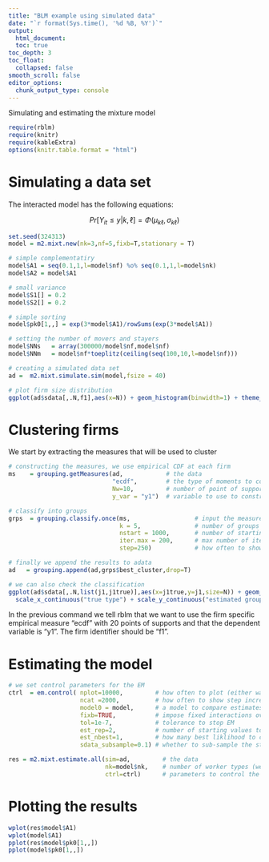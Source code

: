 ```yaml
---
title: "BLM example using simulated data"
date: "`r format(Sys.time(), '%d %B, %Y')`"
output:
  html_document:
  toc: true
toc_depth: 3
toc_float:
  collapsed: false
smooth_scroll: false
editor_options:
  chunk_output_type: console
---
```


Simulating and estimating the mixture model

```r
require(rblm)
require(knitr)
require(kableExtra)
options(knitr.table.format = "html") 
```


# Simulating a data set

The interacted model has the following equations:

$$  Pr[ Y_{it} \leq y | k,\ell ] = \Phi( \mu_{k\ell}, \sigma_{k\ell}) $$

```r
set.seed(324313)
model = m2.mixt.new(nk=3,nf=5,fixb=T,stationary = T)

# simple complementatiry
model$A1 = seq(0.1,1,l=model$nf) %o% seq(0.1,1,l=model$nk)
model$A2 = model$A1

# small variance
model$S1[] = 0.2
model$S2[] = 0.2

# simple sorting
model$pk0[1,,] = exp(3*model$A1)/rowSums(exp(3*model$A1))

# setting the number of movers and stayers 
model$NNs   = array(300000/model$nf,model$nf)
model$NNm   = model$nf*toeplitz(ceiling(seq(100,10,l=model$nf)))

# creating a simulated data set
ad =  m2.mixt.simulate.sim(model,fsize = 40)

# plot firm size distribution
ggplot(ad$sdata[,.N,f1],aes(x=N)) + geom_histogram(binwidth=1) + theme_bw()

```

# Clustering firms 

We start by extracting the measures that will be used to cluster
```r

# constructing the measures, we use empirical CDF at each firm
ms    = grouping.getMeasures(ad,            # the data
                             "ecdf",        # the type of moments to construct at the firm level
                             Nw=10,         # number of point of support to use for the method
                             y_var = "y1")  # variable to use to construct moments

# classify into groups
grps  = grouping.classify.once(ms,                  # input the measures to use
                               k = 5,               # number of groups
                               nstart = 1000,       # number of starting values for kmean
                               iter.max = 200,      # max number of iterations for each kmean
                               step=250)            # how often to show output

# finally we append the results to adata
ad   = grouping.append(ad,grps$best_cluster,drop=T)

# we can also check the classification
ggplot(ad$sdata[,.N,list(j1,j1true)],aes(x=j1true,y=j1,size=N)) + geom_point() + theme_bw() +
  scale_x_continuous("true type") + scale_y_continuous("estimated group")
```

In the previous command we tell rblm that we want to use the firm
specific empirical measure "ecdf" with 20 points of supports and that
the dependent variable is "y1". The firm identifier should be "f1".

# Estimating the model 

```r
# we set control parameters for the EM
ctrl  = em.control( nplot=10000,         # how often to plot (either wages, or model versus model0)
                    ncat =2000,          # how often to show step increases (large to keep output small)
                    model0 = model,      # a model to compare estimates too (this is for testing)  
                    fixb=TRUE,           # impose fixed interactions over time
                    tol=1e-7,            # tolerance to stop EM      
                    est_rep=2,           # number of starting values to use (we usually use 50)
                    est_nbest=1,         # how many best liklihood to choose the best connected model from (we usually use 10)
                    sdata_subsample=0.1) # whether to sub-sample the stayers in estimation

res = m2.mixt.estimate.all(sim=ad,         # the data
                           nk=model$nk,    # number of worker types (we use here the same as in simulation)
                           ctrl=ctrl)      # parameters to control the EM
```


# Plotting the results

```r
wplot(res$model$A1)
wplot(model$A1)
pplot(res$model$pk0[1,,])
pplot(model$pk0[1,,])
```

